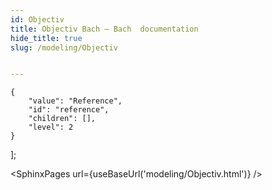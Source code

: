 ```yaml
---
id: Objectiv
title: Objectiv Bach — Bach  documentation
hide_title: true
slug: /modeling/Objectiv


---
```


    {
        "value": "Reference",
        "id": "reference",
        "children": [],
        "level": 2
    }
];




<SphinxPages url={useBaseUrl('modeling/Objectiv.html')} />
